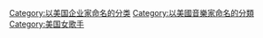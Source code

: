 [[Category:以美国企业家命名的分类|Category:以美国企业家命名的分类]]
[[Category:以美國音樂家命名的分類‎|Category:以美國音樂家命名的分類‎]]
[[Category:美国女歌手|Category:美国女歌手]]